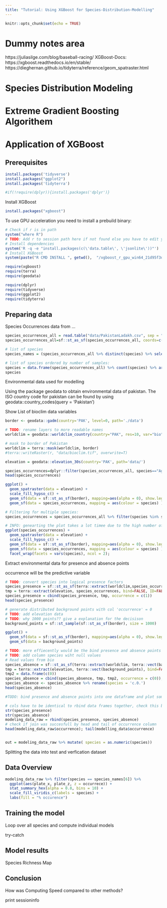 ```yaml
---
title: "Tutorial: Using XGBoost for Species-Distribution-Modelling"
---
```


```r
knitr::opts_chunk$set(echo = TRUE)
```
# Dummy notes area

https://juliasilge.com/blog/baseball-racing/
XGBoost-Docs: https://xgboost.readthedocs.io/en/stable/
https://dieghernan.github.io/tidyterra/reference/geom_spatraster.html


# Species Distribution Modeling




# Extreme Gradient Boosting Algorithem




# Application of XGBoost




## Prerequisites

```r
install.packages('tidyverse')
install.packages("ggplot2")
install.packages('tidyterra')

#if(!require(dplyr)){install.packages('dplyr')}
```

Install XGBoost

```r
install.packages("xgboost")
```
To use GPU acceleration you need to install a prebuild binary:
```r
# Check if r is in path
system("where R")
# TODO: Add r to session path here if not found else you have to edit your user profile path settings in windows and add r manually
# Install dependencies
system('R -q -e "install.packages(c(\'data.table\', \'jsonlite\'))"')
# Install XGBoost
system(paste("R CMD INSTALL ", getwd(),  "/xgboost_r_gpu_win64_21d95f3d8f23873a76f8afaad0fee5fa3e00eafe.tar.gz", sep=""))
```


```r
require(xgboost)
require(terra)
require(geodata)

require(dplyr)
require(tidyverse)
require(ggplot2)
require(tidyterra)
```

## Preparing data

Species Occurrences data from ...

```r

species_occurrences_all = read.table("data/PakistanLadakh.csv", sep = ",", header = TRUE)
species_occurrences_all=sf::st_as_sf(species_occurrences_all, coords=c("x", "y"), remove=T, crs=sf::st_crs("epsg:4326"))

# list of species 
species_names = (species_occurrences_all %>% distinct(species) %>% select(species))$species

# list of species ordered by number of samples:
species = data.frame(species_occurrences_all) %>% count(species) %>% arrange(desc(n))
species
```

Environmental data used for modelling

Using the package geodata to obtain environmental data of pakistan. The ISO country code for pakistan can be found by using geodata::country_codes(query = 'Pakistan')

Show List of bioclim data variables

```r
border <- geodata::gadm(country='PAK', level=0, path='./data')

# TODO: rename layers to more readable names 
worldclim = geodata::worldclim_country(country="PAK", res=10, var="bio", path="data/", version = "2.1")

# mask to border of Pakistan
worldclim = terra::mask(worldclim, border)
#terra::writeRaster(r, "data/bioclim.tif", overwrite=T)

elevation = geodata::elevation_30s(country='PAK', path='data/')
```

```r
species_occurrences=dplyr::filter(species_occurrences_all, species=="Aglais_caschmirensis")
head(species_occurrences)

ggplot() + 
  geom_spatraster(data = elevation) + 
  scale_fill_hypso_c() + 
  geom_sf(data = sf::st_as_sf(border), mapping=aes(alpha = 0), show.legend = FALSE) + 
  geom_sf(data = species_occurrences, mapping = aes(colour = species) );
```

```r
# Filtering for multiple species: 
species_occurrences = species_occurrences_all %>% filter(species %in% species_names[1:10])

# INFO: genearting the plot takes a lot timee due to the high number of different species
ggplot(species_occurrences) + 
  geom_spatraster(data = elevation) + 
  scale_fill_hypso_c() + 
  geom_sf(data = sf::st_as_sf(border), mapping=aes(alpha = 0), show.legend = FALSE) + 
  geom_sf(data = species_occurrences, mapping = aes(colour = species) ) +
  facet_wrap(facets = vars(species), ncol = 2);
```



Extract environmental data for presence and absence points

occurrence will be the predictive variable

```r
# TODO: convert species into logical presence factors
species_presence = sf::st_as_sf(terra::extract(worldclim,species_occurrences, bind=TRUE))
tmp = terra::extract(elevation, species_occurrences, bind=FALSE, ID=FALSE)
species_presence = cbind(species_presence, tmp, occurrence = c(1))
head(species_presence)

# generate distributed background points with col 'occurrence' = 0
# TODO: add elevation data
# TODO: why 1000 points?? give a explanation for the decisison
background_points = sf::st_sample(sf::st_as_sf(border), size = 1000)

ggplot() + 
  geom_sf(data = sf::st_as_sf(border), mapping=aes(alpha = 0), show.legend = FALSE) + 
  geom_sf(data = background_points)

# TODO: more effiecently would be the bind presence and absence points together first and then extract values from raster and elevation
# TODO: add column species wiht null values
# Read values from bio
species_absence = sf::st_as_sf(terra::extract(worldclim, terra::vect(background_points), bind=TRUE))
tmp = terra::extract(elevation, terra::vect(background_points), bind=FALSE, ID=FALSE)
tmp2 = data.frame(c(0))
species_absence = cbind(species_absence, tmp, tmp2, occurrence = c(0)); rm(tmp); rm(tmp2)
species_absence <- species_absence %>% rename(species = 'c.0.')
head(species_absence)

#TODO: bind presence and absence points into one dataframe and plot some variables, see https://juliasilge.com/blog/baseball-racing/

# cols have to be identical to rbind data frames together, check this before
str(species_presence)
str(species_absence)
modeling_data_raw = rbind(species_presence, species_absence)
# check if join was succesfull by head and tail of occurrence column
head(modeling_data_raw$occurrence); tail(modelling_data$occurrence)


out = modeling_data_raw %>% mutate( species = as.numeric(species))

```

Splitting the data into test and verfication dataset

## Data Overview

```r
modeling_data_raw %>% filter(species == species_names[6]) %>%
  ggplot(aes(plate_x, plate_z, z = occurrece)) +
  stat_summary_hex(alpha = 0.8, bins = 10) +
  scale_fill_viridis_c(labels = species) +
  labs(fill = "% occurence")
```



## Training the model

Loop over all species and compute individual models

try-catch

## Model results

Species Richness Map


## Conclusion

How was Computing Speed compared to other methods? 


print sessioninfo